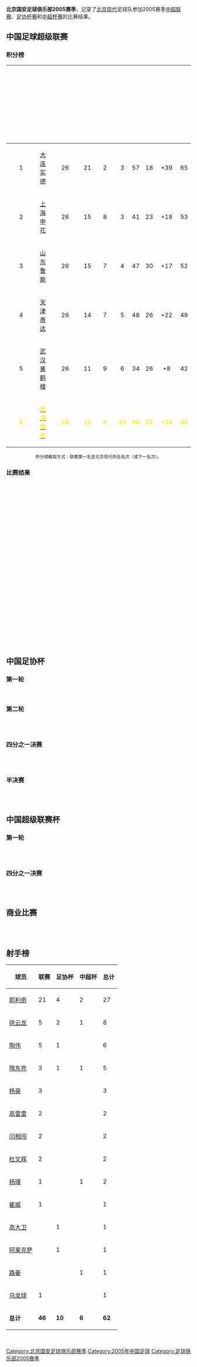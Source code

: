 '''北京国安足球俱乐部2005赛季'''，记录了[[北京国安|北京现代]]足球队参加2005赛季[[2005年中国足球超级联赛|中超联赛]]、[[2005年中国足协杯|足协杯赛]]和[[2005年中国超级联赛杯|中超杯赛]]的比赛结果。

== 中国足球超级联赛 ==
=== 积分榜 ===
{| align=center width=85%
|- bgcolor=#6C38D2
!width=5%|<font color="white"> '''排名'''
!width=10%|<font color="white"> '''球隊'''
!width=5%|<font color="white"> '''作賽'''
!width=5%|<font color="white"> '''勝'''
!width=5%|<font color="white"> '''-{zh-hans:平; zh-hant:和;}-'''
!width=5%|<font color="white"> '''負'''
!width=5%|<font color="white"> '''入球'''
!width=5%|<font color="white"> '''失球'''
!width=5%|<font color="white"> '''-{zh-hans:净胜; zh-hant:球差;}-'''
!width=5%|<font color="white"> '''積分'''
|- bgcolor=D0E7FF
|align=center|1
|align=center|[[大连实德|大连实德]]
|align=center|26
|align=center|21
|align=center|2
|align=center|3
|align=center|57
|align=center|18
|align=center|+39
|align=center|65

|-bgcolor=#D0E7FF
|align=center|2
|align=center|[[上海申花|上海申花]]
|align=center|26
|align=center|15
|align=center|8
|align=center|3
|align=center|41
|align=center|23
|align=center|+18
|align=center|53

|-bgcolor=#D0E7FF
|align=center|3
|align=center|[[山东鲁能|山东鲁能]]
|align=center|26
|align=center|15
|align=center|7
|align=center|4
|align=center|47
|align=center|30
|align=center|+17
|align=center|52

|-bgcolor=#D0E7FF
|align=center|4
|align=center|[[天津泰达|天津泰达]]
|align=center|26
|align=center|14
|align=center|7
|align=center|5
|align=center|48
|align=center|26
|align=center|+22
|align=center|49

|-bgcolor=#D0E7FF
|align=center|5
|align=center|[[湖北武汉职业足球俱乐部|武汉黄鹤楼]]
|align=center|26
|align=center|11
|align=center|9
|align=center|6
|align=center|34
|align=center|26
|align=center|+8
|align=center|42

|- bgcolor=#00A639
|align=center style="color: #FFEF10" |'''6'''
|align=center style="color: #FFEF10" |'''[[北京国安足球俱乐部|<span style="color: #FFEF10">北京现代]]'''
|align=center style="color: #FFEF10" |'''26'''
|align=center style="color: #FFEF10" |'''12'''
|align=center style="color: #FFEF10" |'''4'''
|align=center style="color: #FFEF10" |'''10'''
|align=center style="color: #FFEF10" |'''46'''
|align=center style="color: #FFEF10" |'''32'''
|align=center style="color: #FFEF10" |'''+14'''
|align=center style="color: #FFEF10" |'''40'''
|}
<div style="text-align: center;">
<span style="font-size:smaller;">积分榜截取方式：联赛第一名至北京现代所处名次（或下一名次）。</span><br />
</div>

=== 比赛结果 ===
{{footballbox
|date = 2005年4月3日
|team1 = {{flagicon|China}} [[沈阳金德|沈阳金德]]
|score =  1–1
|report = 
|team2 = {{flagicon|China}} [[北京国安|北京现代]]
|goals1 = {{goal|1}} 希德
|goals2 = {{goal|34}} 耶里奇
|stadium = {{flagicon|China}} [[五里河体育场|五里河体育场]] [[沈阳|沈阳]]
|attendance = 
|referee = 
}} <br />
{{footballbox
|date = 2005年4月10日
|team1 = {{flagicon|China}} [[北京国安|北京现代]]
|score =  4–0
|report = 
|team2 = {{flagicon|China}} [[上海申花|上海申花]]
|goals1 = {{goal|11}} {{goal|73}} 耶里奇 <br />{{goal|29}} 徐云龙 <br />{{goal|82}} 杨昊
|goals2 =
|stadium = {{flagicon|China}} [[工人体育场|工人体育场]] [[北京|北京]]
|attendance = 
|referee = 
}} <br />
{{footballbox
|date = 2005年4月13日
|team1 = {{flagicon|China}} [[湖北武汉职业足球俱乐部|武汉黄鹤楼]]
|score =  3–2
|report = 
|team2 = {{flagicon|China}} [[北京国安|北京现代]]
|goals1 = {{goal|10}}{{goal|27}} 吉奥森 <br />{{goal|34}} 郑斌
|goals2 = {{goal|5}} 隋东亮 <br />{{goal|67}} 耶里奇
|stadium = {{flagicon|China}} [[新华路体育场|新华路体育场]] [[武汉|武汉]]
|attendance = 
|referee = 
}} <br />
{{footballbox
|date = 2005年4月17日
|team1 = {{flagicon|China}} [[北京国安|北京现代]]
|score =  4–1
|report = 
|team2 = {{flagicon|China}} [[青岛中能|青岛中能]]
|goals1 = {{goal|30}}{{goal|51}} 杨昊 <br />{{goal|58}} 耶里奇 <br />{{goal|91}} 杜文辉
|goals2 = {{goal|56}} 刘俊威
|stadium = {{flagicon|China}} [[工人体育场|工人体育场]] [[北京|北京]]
|attendance = 
|referee = 
}} <br />
{{footballbox
|date = 2005年4月25日
|team1 = {{flagicon|China}} [[深圳健力宝|深圳健力宝]]
|score =  0–1
|report = 
|team2 = {{flagicon|China}} [[北京国安|北京现代]]
|goals1 = 
|goals2 = {{goal|90}} 杜文辉
|stadium = {{flagicon|China}} [[深圳体育场|深圳体育场]] [[深圳|深圳]]
|attendance = 
|referee = 
}} <br />
{{footballbox
|date = 2005年5月1日
|team1 = {{flagicon|China}} [[四川冠城|四川冠城]]
|score =  2–1
|report = 
|team2 = {{flagicon|China}} [[北京国安|北京现代]]
|goals1 = {{goal|50}} 张耀坤 <br />{{goal|60}} 杨朋锋
|goals2 = {{goal|63}} 高雷雷
|stadium = {{flagicon|China}} [[成都市体育中心|成都市体育中心]] [[成都|成都]]
|attendance = 
|referee = 
}} <br />
{{footballbox
|date = 2005年5月4日
|team1 = {{flagicon|China}} [[北京国安|北京现代]]
|score =  0–0
|report = 
|team2 = {{flagicon|China}} [[辽宁宏运|辽宁]]
|goals1 = 
|goals2 =
|stadium = {{flagicon|China}} [[工人体育场|工人体育场]] [[北京|北京]]
|attendance = 
|referee = 
}} <br />
{{footballbox
|date = 2005年5月8日
|team1 = {{flagicon|China}} [[上海国际|上海国际]]
|score =  0–2
|report = 
|team2 = {{flagicon|China}} [[北京国安|北京现代]]
|goals1 = 
|goals2 = {{goal|44}}{{goal|48}} 耶里奇
|stadium = {{flagicon|China}} [[八万人体育场|八万人体育场]] [[上海|上海]]
|attendance = 
|referee = 
}} <br />
{{footballbox
|date = 2005年5月15日
|team1 = {{flagicon|China}} [[北京国安|北京现代]]
|score =  3–1
|report = 
|team2 = {{flagicon|China}} [[上海中邦|上海中邦]]
|goals1 = {{goal|11}} 陶伟 <br />{{goal|36}} 耶里奇 <br />{{goal|60}} 耶里奇(P)
|goals2 = {{goal|53}} 杨林
|stadium = {{flagicon|China}} [[工人体育场|工人体育场]] [[北京|北京]]
|attendance = 
|referee = 
}} <br />
{{footballbox
|date = 2005年5月21日
|team1 = {{flagicon|China}} [[重庆力帆|重庆力帆]]
|score =  0–1
|report = 
|team2 = {{flagicon|China}} [[北京国安|北京现代]]
|goals1 = 
|goals2 = {{goal|75}} 耶里奇
|stadium = {{flagicon|China}} [[大田湾体育场|大田湾体育场]] [[重庆|重庆]]
|attendance = 
|referee = 
}} <br />
{{footballbox
|date = 2005年7月2日
|team1 = {{flagicon|China}} [[北京国安|北京现代]]
|score =  4–0
|report = 
|team2 = {{flagicon|China}} [[山东鲁能|山东鲁能]]
|goals1 = {{goal|4}}{{goal|78}} 耶里奇 <br />{{goal|27}} 陶伟 <br />{{goal|34}} 王超(OG)
|goals2 = 
|stadium = {{flagicon|China}} [[工人体育场|工人体育场]] [[北京|北京]]
|attendance = 
|referee = 
}} <br />
{{footballbox
|date = 2005年7月6日
|team1 = {{flagicon|China}} [[天津泰达|天津泰达]]
|score =  2–1
|report = 
|team2 = {{flagicon|China}} [[北京国安|北京现代]]
|goals1 = {{goal|11}} 吴伟安 <br />{{goal|22}} 芦彦 
|goals2 = {{goal|47}} 耶里奇
|stadium = {{flagicon|China}} [[泰达足球场|泰达足球场]] [[天津|天津]]
|attendance = 
|referee = 
}} <br />
{{footballbox
|date = 2005年7月10日
|team1 = {{flagicon|China}} [[北京国安|北京现代]]
|score =  3–4
|report = 
|team2 = {{flagicon|China}} [[大连实德|大连实德]]
|goals1 = {{goal|64}} 耶里奇(P) <br />{{goal|69}} 高雷雷 <br />{{goal|70}} 徐云龙 
|goals2 = {{goal|17}} 扬戈维奇 <br />{{goal|36}} 潘塔 <br />{{goal|51}} 邹捷 <br />{{goal|65}} 马帅
|stadium = {{flagicon|China}} [[工人体育场|工人体育场]] [[北京|北京]]
|attendance = 
|referee = 
}} <br />
{{footballbox
|date = 2005年7月16日
|team1 = {{flagicon|China}} [[北京国安|北京现代]]
|score =  2–2
|report = 
|team2 = {{flagicon|China}} [[沈阳金德|沈阳金德]]
|goals1 = {{goal|61}} 杨璞 <br />{{goal|63}} 徐云龙
|goals2 = {{goal|76}} 陈涛 <br />{{goal|92}} 刘建业
|stadium = {{flagicon|China}} [[工人体育场|工人体育场]] [[北京|北京]]
|attendance = 
|referee = 
}} <br />
{{footballbox
|date = 2005年7月20日
|team1 = {{flagicon|China}} [[上海申花|上海申花]]
|score =  1–0
|report = 
|team2 = {{flagicon|China}} [[北京国安|北京现代]]
|goals1 = {{goal|90}} 肖战波 
|goals2 = 
|stadium = {{flagicon|China}} [[虹口足球场|虹口足球场]] [[上海|上海]]
|attendance = 
|referee = 
}} <br />
{{footballbox
|date = 2005年8月14日
|team1 = {{flagicon|China}} [[北京国安|北京现代]]
|score =  1–0
|report = 
|team2 = {{flagicon|China}} [[湖北武汉职业足球俱乐部|武汉黄鹤楼]]
|goals1 = {{goal|64}} 隋东亮
|goals2 = 
|stadium = {{flagicon|China}} [[工人体育场|工人体育场]] [[北京|北京]]
|attendance = 
|referee = 
}} <br />
{{footballbox
|date = 2005年8月21日
|team1 = {{flagicon|China}} [[青岛中能|青岛中能]]
|score =  1–0
|report = 
|team2 = {{flagicon|China}} [[北京国安|北京现代]]
|goals1 = {{goal|57}} 陆峰
|goals2 = 
|stadium = {{flagicon|China}} [[天泰体育场|天泰体育场]] [[青岛|青岛]]
|attendance = 
|referee = 
}} <br />
{{footballbox
|date = 2005年8月27日
|team1 = {{flagicon|China}} [[北京国安|北京现代]]
|score =  1–1
|report = 
|team2 = {{flagicon|China}} [[深圳健力宝|深圳健力宝]]
|goals1 = {{goal|7}} 耶里奇
|goals2 = {{goal|33}} 王新欣
|stadium = {{flagicon|China}} [[工人体育场|工人体育场]] [[北京|北京]]
|attendance = 
|referee = 
}} <br />
{{footballbox
|date = 2005年8月31日
|team1 = {{flagicon|China}} [[北京国安|北京现代]]
|score =  3–1
|report = 
|team2 = {{flagicon|China}} [[四川冠城|四川冠城]]
|goals1 = {{goal|42}}{{goal|75}} 耶里奇 <br />{{goal|55}} 耶里奇(P)
|goals2 = {{goal|67}} 王鹏
|stadium = {{flagicon|China}} [[工人体育场|工人体育场]] [[北京|北京]]
|attendance = 
|referee = 
}} <br />
{{footballbox
|date = 2005年9月4日
|team1 = {{flagicon|China}} [[辽宁宏运|辽宁]]
|score =  3–2
|report = 
|team2 = {{flagicon|China}} [[北京国安|北京现代]]
|goals1 = {{goal|25}} 徐亮 <br />{{goal|64}} 肖震 <br />{{goal|88}} 丁捷
|goals2 = {{goal|5}} 徐云龙 <br />{{goal|15}} 耶里奇
|stadium = {{flagicon|China}} [[鞍山体育场|鞍山体育场]] [[鞍山|鞍山]]
|attendance = 
|referee = 
}} <br />
{{footballbox
|date = 2005年9月11日
|team1 = {{flagicon|China}} [[北京国安|北京现代]]
|score =  3–1
|report = 
|team2 = {{flagicon|China}} [[上海国际|上海国际]]
|goals1 = {{goal|47}} 陶伟 <br />{{goal|61}} 耶里奇(P) <br />{{goal|84}} 闫相闯
|goals2 = {{goal|33}} 万厚良
|stadium = {{flagicon|China}} [[工人体育场|工人体育场]] [[北京|北京]]
|attendance = 
|referee =
}} <br />
{{footballbox
|date = 2005年9月16日
|team1 = {{flagicon|China}} [[上海中邦|上海中邦]]
|score =  1–2
|report = 
|team2 = {{flagicon|China}} [[北京国安|北京现代]]
|goals1 = {{goal|27}} 赵志鹏
|goals2 = {{goal|6}}{{goal|75}} 陶伟
|stadium = {{flagicon|China}} [[源深体育中心|源深体育中心]] [[上海|上海]]
|attendance = 
|referee = 
}} <br />
{{footballbox
|date = 2005年9月25日
|team1 = {{flagicon|China}} [[北京国安|北京现代]]
|score =  2–0
|report = 
|team2 = {{flagicon|China}} [[重庆力帆|重庆力帆]]
|goals1 = {{goal|62}} 耶里奇 <br />{{goal|64}} 闫相闯
|goals2 =
|stadium = {{flagicon|China}} [[工人体育场|工人体育场]] [[北京|北京]]
|attendance = 
|referee = 
}} <br />
{{footballbox
|date = 2005年10月22日
|team1 = {{flagicon|China}} [[山东鲁能|山东鲁能]]
|score =  4–2
|report = 
|team2 = {{flagicon|China}} [[北京国安|北京现代]]
|goals1 = {{goal|15}} 周海滨 <br />{{goal|40}} 韩鹏 <br />{{goal|56}}{{goal|77}} 丹丘内斯库
|goals2 = {{goal|19}} 隋东亮 <br />{{goal|92}} 徐云龙
|stadium = {{flagicon|China}} [[山东省体育中心体育场|山东省体育中心体育场]] [[济南|济南]]
|attendance = 
|referee = 
}} <br />
{{footballbox
|date = 2005年10月30日
|team1 = {{flagicon|China}} [[北京国安|北京现代]]
|score =  0–1
|report = 
|team2 = {{flagicon|China}} [[天津泰达|天津泰达]]
|goals1 =
|goals2 = {{goal|46}} 吴伟安 
|stadium = {{flagicon|China}} [[工人体育场|工人体育场]] [[北京|北京]]
|attendance = 
|referee = 
}} <br />
{{footballbox
|date = 2005年11月5日
|team1 = {{flagicon|China}} [[大连实德|大连实德]]
|score =  2–1
|report = 
|team2 = {{flagicon|China}} [[北京国安|北京现代]]
|goals1 = {{goal|64}} 邹捷 <br />{{goal|86}} 阎嵩
|goals2 = {{goal|84}} 崔威
|stadium = {{flagicon|China}} [[金州体育场|金州体育场]] [[大连|大连]]
|attendance = 
|referee = 
}} <br />

== 中国足协杯 ==
=== 第一轮 ===
{{footballbox
|date = 2005年3月26日
|team1 = {{flagicon|China}} [[北京国安足球俱乐部|北京现代]]
|score =  1–0
|report = 
|team2 = {{flagicon|China}} [[南京有有|南京有有]]
|goals1 =  {{goal|2}} 陶伟
|goals2 = 
|stadium = {{flagicon|China}} [[工人体育场|工人体育场]] [[北京|北京]]
|attendance = 
|referee = 
}} <br />

=== 第二轮 ===
{{footballbox
|date = 2005年6月18日
|team1 = {{flagicon|China}} [[北京国安足球俱乐部|北京现代]]
|score =  1–0
|report = 
|team2 = {{flagicon|China}} [[湖北武汉职业足球俱乐部|武汉黄鹤楼]]
|goals1 =  {{goal|75}} 耶利奇
|goals2 = 
|stadium = {{flagicon|China}} [[工人体育场|工人体育场]] [[北京|北京]]
|attendance = 
|referee = 
}} <br />
{{footballbox
|date = 2005年6月25日
|team1 = {{flagicon|China}} [[湖北武汉职业足球俱乐部|武汉黄鹤楼]]
|score =  1–1
|report = 
|team2 = {{flagicon|China}} [[北京国安|北京现代]]
|goals1 = {{goal|86}} 张斌 (P)
|goals2 = {{goal|46}} 徐云龙
|stadium = {{flagicon|China}} [[武汉体育中心|武汉体育中心]] [[武汉|武汉]]
|attendance = 
|referee = 
}} <br />

=== 四分之一决赛 ===
{{footballbox
|date = 2005年8月10日
|team1 = {{flagicon|China}} [[北京国安|北京现代]]
|score =  2–0
|report = 
|team2 = {{flagicon|China}} [[上海申花|上海申花]]
|goals1 = {{goal|5}} 高大卫 <br />{{goal|64}} 阿莱克萨 (P)
|goals2 =
|stadium = {{flagicon|China}} [[工人体育场|工人体育场]] [[北京|北京]]
|attendance = 
|referee = 
}} <br />
{{footballbox
|date = 2005年9月7日
|team1 = {{flagicon|China}} [[上海申花|上海申花]]
|score =  2–1  <br />加时赛
|report = 
|team2 = {{flagicon|China}} [[北京国安|北京现代]]
|goals1 = {{goal|20}} {{goal|28}} 谢晖
|goals2 = {{goal|110}} 隋东亮
|stadium = {{flagicon|China}} [[源深体育中心|源深体育中心]] [[上海|上海]]
|attendance = 
|referee = 
}} <br />

=== 半决赛 ===
{{footballbox
|date = 2005年10月2日
|team1 = {{flagicon|China}} [[北京国安|北京现代]]
|score =  1–3
|report = 
|team2 = {{flagicon|China}} [[山东鲁能|山东鲁能]]
|goals1 = {{goal|83}} 耶里奇 (P)
|goals2 = {{goal|35}} 崔鹏<br />{{goal|54}} 吕征<br />{{goal|90}} 丹丘内斯库
|stadium = {{flagicon|China}} [[工人体育场|工人体育场]] [[北京|北京]]
|attendance = 
|referee = 
}} <br />
{{footballbox
|date = 2005年10月5日
|team1 = {{flagicon|China}} [[山东鲁能|山东鲁能]]
|score =  4–3
|report = 
|team2 = {{flagicon|China}} [[北京国安|北京现代]]
|goals1 = {{goal|32}} 郑智 (P)<br />{{goal|44}} 丹丘内斯库 <br />{{goal|62}} 李霄鹏 <br />{{goal|65}} 吕征
|goals2 = {{goal|48}} 耶利奇 <br />{{goal|52}} 徐云龙 <br />{{goal|69}} 耶利奇 (P)
|stadium = {{flagicon|China}} [[山东省体育中心体育场|山东省体育中心体育场]] [[济南|济南]]
|attendance = 
|referee = 
}} <br />

== 中国超级联赛杯 ==
=== 第一轮 ===
{{footballbox
|date = 2005年5月18日
|team1 = {{flagicon|China}} [[北京国安|北京现代]]
|score =  1–0
|report = 
|team2 = {{flagicon|China}} [[上海国际|上海国际]]
|goals1 = {{goal|71}} 杨璞
|goals2 =
|stadium = {{flagicon|China}} [[工人体育场|工人体育场]] [[北京|北京]]
|attendance = 
|referee =
}} <br />
{{footballbox
|date = 2005年5月28日
|team1 = {{flagicon|China}} [[上海国际|上海国际]]
|score =  2–1
|report = 
|team2 = {{flagicon|China}} [[北京国安|北京现代]]
|goals1 = {{goal|32}} 阿尤 <br />{{goal|75}} 伊万
|goals2 = {{goal|5}} 路姜
|stadium = {{flagicon|China}} [[源深体育中心|源深体育中心]] [[上海|上海]]
|attendance = 
|referee = 
}} <br />

=== 四分之一决赛 ===
{{footballbox
|date = 2005年6月5日
|team1 = {{flagicon|China}} [[北京国安|北京现代]]
|score =  2–2
|report = 
|team2 = {{flagicon|China}} [[山东鲁能|山东鲁能]]
|goals1 = {{goal|81}} 隋东亮<br />{{goal|82}} 耶利奇
|goals2 = {{goal|69}} 李金羽<br />{{goal|77}} 韩鹏
|stadium = {{flagicon|China}} [[工人体育场|工人体育场]] [[北京|北京]]
|attendance = 
|referee = 
}} <br />
{{footballbox
|date = 2005年6月12日
|team1 = {{flagicon|China}} [[山东鲁能|山东鲁能]]
|score =  3–2
|report = 
|team2 = {{flagicon|China}} [[北京国安|北京现代]]
|goals1 = {{goal|44}} {{goal|61}} {{goal|64}} 郑智
|goals2 = {{goal|6}} 耶利奇 <br />{{goal|58}} 徐云龙
|stadium = {{flagicon|China}} [[山东省体育中心体育场|山东省体育中心体育场]] [[济南|济南]]
|attendance = 
|referee = 
}} <br />

==商业比赛==
{{footballbox
|date = 2005年7月23日
|team1 = {{flagicon|China}} [[北京国安足球俱乐部|北京现代]]
|score = 2–3
|report = 
|team2 = {{flagicon|ESP}} [[皇家马德里|皇家马德里]]
|goals1 ={{goal|32}} 路姜 <br />{{goal|74}} 耶利奇
|goals2 ={{goal|38}} 劳尔 <br />{{goal|79}} 古蒂 <br />{{goal|79}}(P) 菲戈
|stadium = {{flagicon|China}} [[工人体育场|工人体育场]] [[北京|北京]]
|attendance = 
|referee = {{flagicon|China}} 陆俊
}} <br />
{{footballbox
|date = 2005年7月26日
|team1 = {{flagicon|China}} [[北京国安足球俱乐部|北京现代]]
|score =  0–3
|report = 
|team2 = {{flagicon|ENG}} [[曼彻斯特联|曼彻斯特联]]
|goals1 = 
|goals2 = {{goal|41}} {{goal|44}} 斯科尔斯 <br />{{goal|47}} 朴智星
|stadium = {{flagicon|China}} [[工人体育场|工人体育场]] [[北京|北京]]
|attendance = 
|referee = {{flagicon|China}} 孙葆洁
}} <br />

==射手榜==
{| width=300 class="wikitable" style="text-align: center; font-size: 100%"
!球员
!联赛
!足协杯
!中超杯
!总计
|-
|[[布兰科·耶利奇|耶利奇]]
|21
|4
|2
|27
|-
|[[徐云龙|徐云龙]]
|5
|2
|1
|8
|-
|[[陶伟_(1978年)|陶伟]]
|5
|1
|
|6
|-
|[[隋东亮|隋东亮]]
|3
|1
|1
|5
|-
|[[杨昊_(足球运动员)|杨昊]]
|3
|
|
|3
|-
|[[高雷雷|高雷雷]]
|2
|
|
|2
|-
|[[闫相闯|闫相闯]]
|2
|
|
|2
|-
|[[杜文辉|杜文辉]]
|2
|
|
|2
|-
|[[杨璞|杨璞]]
|1
|
|1
|2
|-
|[[崔威|崔威]]
|1
|
|
|1
|-
|[[高大卫|高大卫]]
|
|1
|
|1
|-
|[[丹·阿历萨|阿莱克萨]]
|
|1
|
|1
|-
|[[路姜|路姜]]
|
|
|1
|1
|-
|[[乌龙球|乌龙球]]
|1
|
|
|1
|-
|'''总计'''
|'''46'''
|'''10'''
|'''6'''
|'''62'''
|}<br />

{{2005年中超分类名单北京}}
{{北京国安足球俱乐部}} 

[[Category:北京国安足球俱乐部赛季|Category:北京国安足球俱乐部赛季]]
[[Category:2005年中国足球|Category:2005年中国足球]]
[[Category:足球俱乐部2005赛季|Category:足球俱乐部2005赛季]]